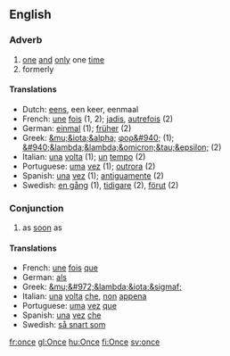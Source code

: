==English==
===Adverb===

#[[one]] [[and]] [[only]] one [[time]]
#formerly

====Translations====
*Dutch: [[eens]], een keer, eenmaal
*French: [[une]] [[fois]] (1, 2); [[jadis]], [[autrefois]] (2)
*German: [[einmal]] (1); [[früher]] (2)
*Greek: [[&mu;&iota;&alpha;]] [[φορ&#940;]] (1); [[&#940;&lambda;&lambda;&omicron;&tau;&epsilon;]] (2)
*Italian: [[una]] [[volta]] (1); [[un]] [[tempo]] (2)
*Portuguese: [[uma]] [[vez]] (1); [[outrora]] (2)
*Spanish: [[una]] [[vez]] (1); [[antiguamente]] (2)
*Swedish: [[en gång]] (1), [[tidigare]] (2), [[förut]] (2)

===Conjunction===

#as [[soon]] as

====Translations====

*French: [[une]] [[fois]] [[que]]
*German: [[als]]
*Greek: [[&mu;&#972;&lambda;&iota;&sigmaf;]]
*Italian: [[una]] [[volta]] [[che]], [[non]] [[appena]]
*Portuguese: [[uma]] [[vez]] [[que]]
*Spanish: [[una]] [[vez]] [[che]]
*Swedish: [[så snart som]]

[[fr:once]]
[[gl:Once]]
[[hu:Once]]
[[fi:Once]]
[[sv:once]]